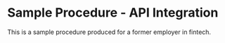 # Sample Procedure - API Integration



This is a sample procedure produced for a former employer in fintech.

<PDFEmbed src="/michael-pukin-portfolio/pdf-files/sample-procedure-preparing-client-side-checkout-page.pdf" />

